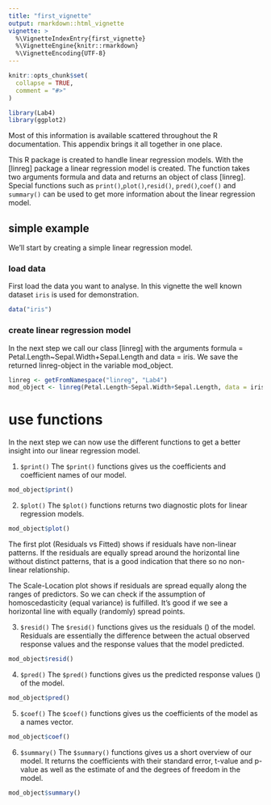 ```yaml
---
title: "first_vignette"
output: rmarkdown::html_vignette
vignette: >
  %\VignetteIndexEntry{first_vignette}
  %\VignetteEngine{knitr::rmarkdown}
  %\VignetteEncoding{UTF-8}
---
```


```r
knitr::opts_chunk$set(
  collapse = TRUE,
  comment = "#>"
)
```

```r
library(Lab4)
library(ggplot2)
```

Most of this information is available scattered throughout the R documentation. This appendix brings it all together in one place. 

This R package is created to handle linear regression models. With the [linreg] package a linear regression model is created. The function takes two arguments formula and data and returns an object of class [linreg]. Special functions such as `print()`,`plot()`,`resid()`, `pred()`,`coef()` and `summary()` can be used to get more information about the linear regression model. 



## simple example
We'll start by creating a simple linear regression model. 

### load data
First load the data you want to analyse. In this vignette the well known dataset `iris` is used for demonstration. 
```r
data("iris")
```


### create linear regression model
In the next step we call our class [linreg] with the arguments formula = Petal.Length~Sepal.Width+Sepal.Length and data = iris. We save the returned linreg-object in the variable mod_object. 
```r
linreg <- getFromNamespace("linreg", "Lab4")
mod_object <- linreg(Petal.Length~Sepal.Width+Sepal.Length, data = iris)
```

# use functions
In the next step we can now use the different functions to get a better insight into our linear regression model. 

1. `$print()`
The `$print()` functions gives us the coefficients and coefficient names of our model. 
```r
mod_object$print()
```


2. `$plot()`
The `$plot()` functions returns two diagnostic plots for linear regression models. 

```r
mod_object$plot()
```

The first plot (Residuals vs Fitted) shows if residuals have non-linear patterns. If the residuals are equally spread around the horizontal line without distinct patterns, that is a good indication that there so no non-linear relationship. 

The Scale-Location plot shows if residuals are spread equally along the ranges of predictors. So we can check if the assumption of homoscedasticity (equal variance) is fulfilled. It's good if we see a horizontal line with equally (randomly) spread points. 


3. `$resid()`
The `$resid()` functions gives us the residuals (\hat{e}) of the model. Residuals are essentially the difference between the actual observed response values and the response values that the model predicted.
```r
mod_object$resid()
```


4. `$pred()`
The `$pred()` functions gives us the predicted response values (\hat{y}) of the model. 
```r
mod_object$pred()
```


5. `$coef()`
The `$coef()` functions gives us the coefficients of the model as a names vector. 
```r
mod_object$coef()
```


6. `$summary()` 
The `$summary()` functions gives us a short overview of our model. It returns the coefficients with their standard error, t-value and p-value as well as the estimate of \hat{\sigma} and the degrees of freedom in the model. 
```r
mod_object$summary()
```


